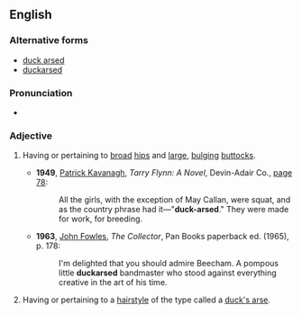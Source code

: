 {{also|duckarsed|duck arsed}}
==English==

===Alternative forms===
* [[duck arsed]]
* [[duckarsed]]

===Pronunciation===
* {{audio|en|En-au-duck-arsed.ogg|Audio (AU)}}

===Adjective===
{{en-adj|head=[[duck]]-[[arse]]d}}

# {{lb|en|slang|chiefly|British|indelicate|sometimes|insulting|vulgar}} Having or pertaining to [[broad]] [[hips]] and [[large]], [[bulging]] [[buttock]]s.
#* '''1949''', [[w:Patrick_Kavanagh|Patrick Kavanagh]], ''Tarry Flynn: A Novel'', Devin-Adair Co., [http://books.google.ca/books?id=whVAAAAAIAAJ&q=%22duck+arsed%22&dq=%22duck+arsed%22&lr=&ie=ISO-8859-1&pgis=1 page 78]:
#*: All the girls, with the exception of May Callan, were squat, and as the country phrase had it—"'''duck-arsed'''." They were made for work, for breeding.
#* '''1963''', [[w:John_Fowles|John Fowles]], ''The Collector'', Pan Books paperback ed. (1965), p. 178:
#*: I'm delighted that you should admire Beecham. A pompous little '''duckarsed''' bandmaster who stood against everything creative in the art of his time.
# {{lb|en|chiefly|British|informal}} Having or pertaining to a [[hairstyle]] of the type called a [[duck's arse]].